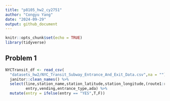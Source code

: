 ```yaml
---
title: "p8105_hw2_cy2751"
author: "Congyu Yang"
date: "2024-09-29"
output: github_document
---
```


```r
knitr::opts_chunk$set(echo = TRUE)
library(tidyverse)
```

## Problem 1

```r
NYCTransit_df <- read_csv(
  "datasets_hw2/NYC_Transit_Subway_Entrance_And_Exit_Data.csv",na = "") %>% 
  janitor::clean_names() %>% 
  select(line,station_name,station_latitude,station_longitude,(route1:route11),
         entry,vending,entrance_type,ada) %>% 
  mutate(entry = ifelse(entry == "YES",T,F)) 
```

